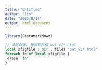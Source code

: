 ```yaml
---
title: "Untitled"
author: "lin"
date: "2020/8/14"
output: html_document
---
```


 
```r
library(Statamarkdown)

```



```stata
// 清除報表: 殺掉暫存檔 out_v2*.html
local xfigfile : dir . files "out_v2*.html"
foreach fn of local xfigfile {
 erase `fn'
}

```
